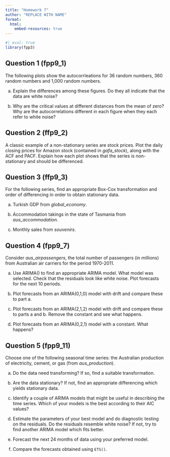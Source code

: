 ```yaml
---
title: "Homework 7"
author: "REPLACE WITH NAME"
format:
  html:
    embed-resources: true
---
```


```r
#| eval: true
library(fpp3)
```


## Question 1 (fpp9_1)
The following plots show the autocorrleations for 36 random numbers, 360 random numbers and 1,000 random numbers.

a. Explain the differences among these figures. Do they all indicate that the data are white noise?

b. Why are the critical values at different distances from the mean of zero? Why are the autocorrelations different in each figure when they each refer to white noise?

## Question 2 (ffp9_2)

A classic example of a non-stationary series are stock prices. Plot the daily closing prices for Amazon stock (contained in *gafa_stock*), along with the ACF and PACF. Explain how each plot shows that the series is non-stationary and should be differenced.

## Question 3 (ffp9_3)

For the following series, find an appropriate Box-Cox transformation and order of differencing in order to obtain stationary data.

a. Turkish GDP from *global_economy*.

b. Accommodation takings in the state of Tasmania from *aus_accommodation*.

c. Monthly sales from *souvenirs*.

## Question 4 (fpp9_7)

Consider *aus_airpassengers*, the total number of passengers (in millions) from Australian air carriers for the period 1970-2011.

a. Use ARIMA() to find an appropriate ARIMA model. What model was selected. Check that the residuals look like white noise. Plot forecasts for the next 10 periods.

b. Plot forecasts from an ARIMA(0,1,0) model with drift and compare these to part a.

c. Plot forecasts from an ARIMA(2,1,2) model with drift and compare these to parts a and b. Remove the constant and see what happens.


d. Plot forecasts from an ARIMA(0,2,1) model with a constant. What happens?

## Question 5 (fpp9_11)

Choose one of the following seasonal time series: the Australian production of electricity, cement, or gas (from *aus_production*).

a. Do the data need transforming? If so, find a suitable transformation.

b. Are the data stationary? If not, find an appropriate differencing which yields stationary data.

c. Identify a couple of ARIMA models that might be useful in describing the time series. Which of your models is the best according to their AIC values?

d. Estimate the parameters of your best model and do diagnostic testing on the residuals. Do the residuals resemble white noise? If not, try to find another ARIMA model which fits better.

e. Forecast the next 24 months of data using your preferred model.

f. Compare the forecasts obtained using `ETS()`.
